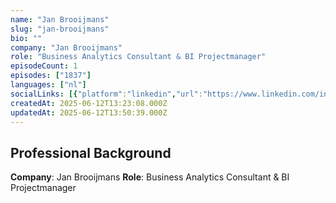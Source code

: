 ```yaml
---
name: "Jan Brooijmans"
slug: "jan-brooijmans"
bio: ""
company: "Jan Brooijmans"
role: "Business Analytics Consultant & BI Projectmanager"
episodeCount: 1
episodes: ["1837"]
languages: ["nl"]
socialLinks: [{"platform":"linkedin","url":"https://www.linkedin.com/in/janbrooijmans/"}]
createdAt: 2025-06-12T13:23:08.000Z
updatedAt: 2025-06-12T13:50:39.000Z
---
```


## Professional Background

**Company**: Jan Brooijmans
**Role**: Business Analytics Consultant & BI Projectmanager
